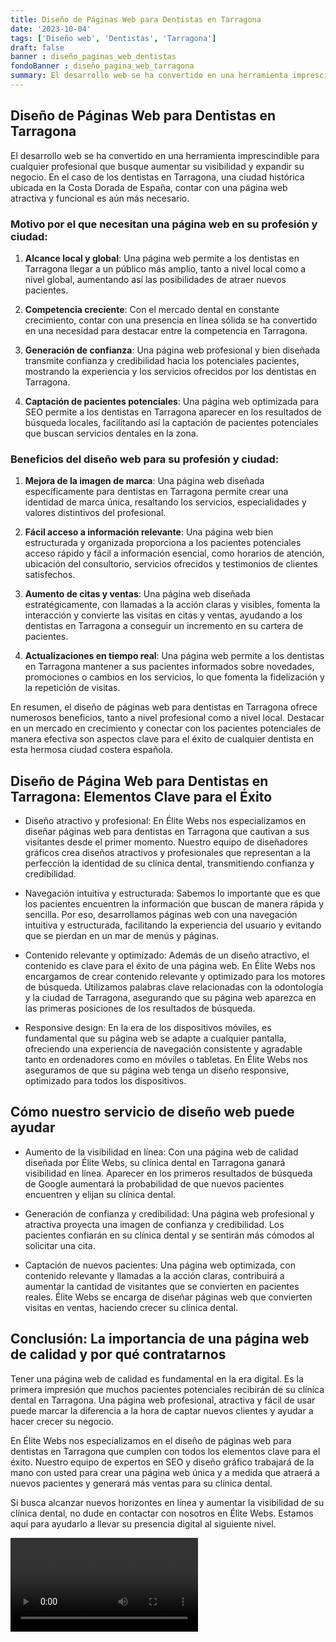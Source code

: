 ```yaml
---
title: Diseño de Páginas Web para Dentistas en Tarragona
date: '2023-10-04'
tags: ['Diseño web', 'Dentistas', 'Tarragona']
draft: false
banner : diseño_paginas_web_dentistas
fondoBanner : diseño_pagina_web_tarragona
summary: El desarrollo web se ha convertido en una herramienta imprescindible para cualquier profesional que busque aumentar su visibilidad y expandir su negocio. En el caso de los dentistas en Tarragona, una ciudad histórica ubicada en la Costa Dorada de España, contar con una página web atractiva y funcional es aún más necesario. 
---
```


## Diseño de Páginas Web para Dentistas en Tarragona

El desarrollo web se ha convertido en una herramienta imprescindible para cualquier profesional que busque aumentar su visibilidad y expandir su negocio. En el caso de los dentistas en Tarragona, una ciudad histórica ubicada en la Costa Dorada de España, contar con una página web atractiva y funcional es aún más necesario. 

### Motivo por el que necesitan una página web en su profesión y ciudad:

1. **Alcance local y global**: Una página web permite a los dentistas en Tarragona llegar a un público más amplio, tanto a nivel local como a nivel global, aumentando así las posibilidades de atraer nuevos pacientes.

2. **Competencia creciente**: Con el mercado dental en constante crecimiento, contar con una presencia en línea sólida se ha convertido en una necesidad para destacar entre la competencia en Tarragona.

3. **Generación de confianza**: Una página web profesional y bien diseñada transmite confianza y credibilidad hacia los potenciales pacientes, mostrando la experiencia y los servicios ofrecidos por los dentistas en Tarragona.

4. **Captación de pacientes potenciales**: Una página web optimizada para SEO permite a los dentistas en Tarragona aparecer en los resultados de búsqueda locales, facilitando así la captación de pacientes potenciales que buscan servicios dentales en la zona.

### Beneficios del diseño web para su profesión y ciudad:

1. **Mejora de la imagen de marca**: Una página web diseñada específicamente para dentistas en Tarragona permite crear una identidad de marca única, resaltando los servicios, especialidades y valores distintivos del profesional.

2. **Fácil acceso a información relevante**: Una página web bien estructurada y organizada proporciona a los pacientes potenciales acceso rápido y fácil a información esencial, como horarios de atención, ubicación del consultorio, servicios ofrecidos y testimonios de clientes satisfechos.

3. **Aumento de citas y ventas**: Una página web diseñada estratégicamente, con llamadas a la acción claras y visibles, fomenta la interacción y convierte las visitas en citas y ventas, ayudando a los dentistas en Tarragona a conseguir un incremento en su cartera de pacientes.

4. **Actualizaciones en tiempo real**: Una página web permite a los dentistas en Tarragona mantener a sus pacientes informados sobre novedades, promociones o cambios en los servicios, lo que fomenta la fidelización y la repetición de visitas.

En resumen, el diseño de páginas web para dentistas en Tarragona ofrece numerosos beneficios, tanto a nivel profesional como a nivel local. Destacar en un mercado en crecimiento y conectar con los pacientes potenciales de manera efectiva son aspectos clave para el éxito de cualquier dentista en esta hermosa ciudad costera española.

<GifSeo />

<Cta />

## Diseño de Página Web para Dentistas en Tarragona: Elementos Clave para el Éxito

- Diseño atractivo y profesional: En Élite Webs nos especializamos en diseñar páginas web para dentistas en Tarragona que cautivan a sus visitantes desde el primer momento. Nuestro equipo de diseñadores gráficos crea diseños atractivos y profesionales que representan a la perfección la identidad de su clínica dental, transmitiendo confianza y credibilidad.

- Navegación intuitiva y estructurada: Sabemos lo importante que es que los pacientes encuentren la información que buscan de manera rápida y sencilla. Por eso, desarrollamos páginas web con una navegación intuitiva y estructurada, facilitando la experiencia del usuario y evitando que se pierdan en un mar de menús y páginas.

- Contenido relevante y optimizado: Además de un diseño atractivo, el contenido es clave para el éxito de una página web. En Élite Webs nos encargamos de crear contenido relevante y optimizado para los motores de búsqueda. Utilizamos palabras clave relacionadas con la odontología y la ciudad de Tarragona, asegurando que su página web aparezca en las primeras posiciones de los resultados de búsqueda.

- Responsive design: En la era de los dispositivos móviles, es fundamental que su página web se adapte a cualquier pantalla, ofreciendo una experiencia de navegación consistente y agradable tanto en ordenadores como en móviles o tabletas. En Élite Webs nos aseguramos de que su página web tenga un diseño responsive, optimizado para todos los dispositivos.

## Cómo nuestro servicio de diseño web puede ayudar

- Aumento de la visibilidad en línea: Con una página web de calidad diseñada por Élite Webs, su clínica dental en Tarragona ganará visibilidad en línea. Aparecer en los primeros resultados de búsqueda de Google aumentará la probabilidad de que nuevos pacientes encuentren y elijan su clínica dental.

- Generación de confianza y credibilidad: Una página web profesional y atractiva proyecta una imagen de confianza y credibilidad. Los pacientes confiarán en su clínica dental y se sentirán más cómodos al solicitar una cita.

- Captación de nuevos pacientes: Una página web optimizada, con contenido relevante y llamadas a la acción claras, contribuirá a aumentar la cantidad de visitantes que se convierten en pacientes reales. Élite Webs se encarga de diseñar páginas web que convierten visitas en ventas, haciendo crecer su clínica dental.

## Conclusión: La importancia de una página web de calidad y por qué contratarnos

Tener una página web de calidad es fundamental en la era digital. Es la primera impresión que muchos pacientes potenciales recibirán de su clínica dental en Tarragona. Una página web profesional, atractiva y fácil de usar puede marcar la diferencia a la hora de captar nuevos clientes y ayudar a hacer crecer su negocio.

En Élite Webs nos especializamos en el diseño de páginas web para dentistas en Tarragona que cumplen con todos los elementos clave para el éxito. Nuestro equipo de expertos en SEO y diseño gráfico trabajará de la mano con usted para crear una página web única y a medida que atraerá a nuevos pacientes y generará más ventas para su clínica dental.

Si busca alcanzar nuevos horizontes en línea y aumentar la visibilidad de su clínica dental, no dude en contactar con nosotros en Élite Webs. Estamos aquí para ayudarlo a llevar su presencia digital al siguiente nivel.

<Video />

<CtaBot job='Dentistas' city='Tarragona'/>

<Gmaps query='Tarragona+españa+maps' />